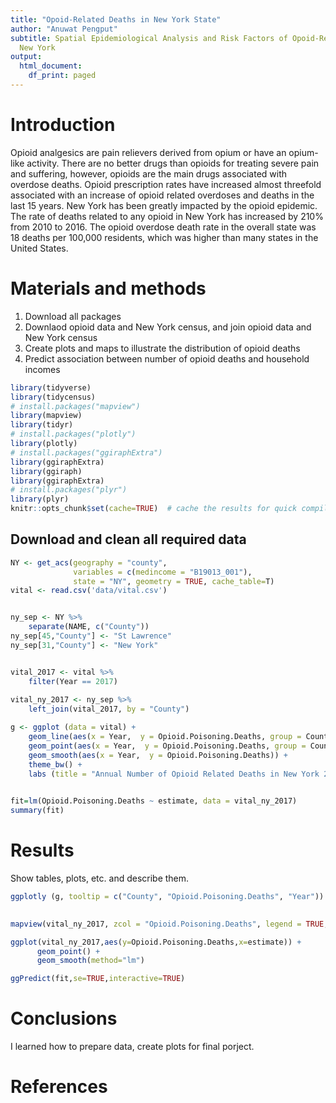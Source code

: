 ```yaml
---
title: "Opoid-Related Deaths in New York State"
author: "Anuwat Pengput"
subtitle: Spatial Epidemiological Analysis and Risk Factors of Opoid-Related Deathsin
  New York
output:
  html_document:
    df_print: paged
---
```


# Introduction
Opioid analgesics are pain relievers derived from opium or have an opium-like activity. There are no better drugs than opioids for treating severe pain and suffering, however, opioids are the main drugs associated with overdose deaths. Opioid prescription rates have increased almost threefold associated with an increase of opioid related overdoses and deaths in the last 15 years. New York has been greatly impacted by the opioid epidemic. The rate of deaths related to any opioid in New York has increased by 210% from 2010 to 2016. The opioid overdose death rate in the overall state was 18 deaths per 100,000 residents, which was higher than many states in the United States.  

# Materials and methods


1. Download all packages 
2. Downlaod opioid data and New York census, and join opioid data and New York census
3. Create plots and maps to illustrate the distribution of opioid deaths
4. Predict association between number of opioid deaths and household incomes


```r
library(tidyverse)
library(tidycensus)
# install.packages("mapview")
library(mapview) 
library(tidyr)
# install.packages("plotly")
library(plotly)
# install.packages("ggiraphExtra")
library(ggiraphExtra)
library(ggiraph)
library(ggiraphExtra)
# install.packages("plyr")
library(plyr)
knitr::opts_chunk$set(cache=TRUE)  # cache the results for quick compiling
```

## Download and clean all required data
```r
NY <- get_acs(geography = "county", 
              variables = c(medincome = "B19013_001"), 
              state = "NY", geometry = TRUE, cache_table=T)
vital <- read.csv('data/vital.csv') 


ny_sep <- NY %>%
    separate(NAME, c("County"))
ny_sep[45,"County"] <- "St Lawrence"
ny_sep[31,"County"] <- "New York"


vital_2017 <- vital %>%
    filter(Year == 2017)
    
vital_ny_2017 <- ny_sep %>%
    left_join(vital_2017, by = "County")

```


```r
g <- ggplot (data = vital) +
    geom_line(aes(x = Year,  y = Opioid.Poisoning.Deaths, group = County, col = County)) + 
    geom_point(aes(x = Year,  y = Opioid.Poisoning.Deaths, group = County, col = County, size = Opioid.Poisoning.Deaths)) +
    geom_smooth(aes(x = Year,  y = Opioid.Poisoning.Deaths)) +
    theme_bw() +
    labs (title = "Annual Number of Opioid Related Deaths in New York 2003-2017", x = "Year", y= "Number of Opioid Related Deaths")
    
```



```r
fit=lm(Opioid.Poisoning.Deaths ~ estimate, data = vital_ny_2017)
summary(fit)
```


# Results

Show tables, plots, etc. and describe them.

```r
ggplotly (g, tooltip = c("County", "Opioid.Poisoning.Deaths", "Year"))
    
```

```r
mapview(vital_ny_2017, zcol = "Opioid.Poisoning.Deaths", legend = TRUE, alpha = 0.5)
```

```r
ggplot(vital_ny_2017,aes(y=Opioid.Poisoning.Deaths,x=estimate)) + 
      geom_point() +
      geom_smooth(method="lm")
```

```r
ggPredict(fit,se=TRUE,interactive=TRUE)
```

# Conclusions
I learned how to prepare data, create plots for final porject.


# References